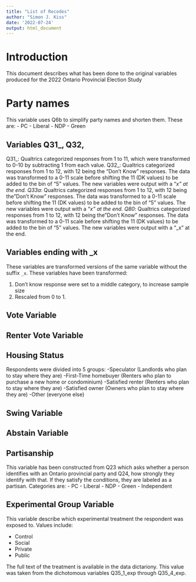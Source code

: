 ```yaml
---
title: "List of Recodes"
author: "Simon J. Kiss"
date: '2022-07-24'
output: html_document
---
```


# Introduction 

This document describes what has been done to the original variables produced for the 2022 Ontario Provincial Election Study

# Party names
This variable uses Q6b to simplify party names and shorten them. These are:
- PC
- Liberal
- NDP
- Green

## Variables Q31_, Q32,

Q31_: Qualtrics categorized responses from 1 to 11, which were transformed to 0-10 by subtracting 1 from each value.
Q32_: Qualtrics categorized responses from 1 to 12, with 12 being the "Don't Know" responses. The data was transformed to a 0-11 scale before shifting the 11 (DK values) to be added to the bin of "5" values. The new variables were output with a "_x" at the end.
Q33a_: Qualtrics categorized responses from 1 to 12, with 12 being the "Don't Know" responses. The data was transformed to a 0-11 scale before shifting the 11 (DK values) to be added to the bin of "5" values. The new variables were output with a "_x" at the end.
Q80_: Qualtrics categorized responses from 1 to 12, with 12 being the "Don't Know" responses. The data was transformed to a 0-11 scale before shifting the 11 (DK values) to be added to the bin of "5" values. The new variables were output with a "_x" at the end.

## Variables ending with _x

These variables are transformed versions of the same variable without the suffix `_x`. These variables have been transformed: 

1. Don't know response were set to a middle category, to increase sample size
2. Rescaled from 0 to 1. 

## Vote Variable

## Renter Vote Variable

## Housing Status

Respondents were divided into 5 groups:
-Speculator (Landlords who plan to stay where they are)
-First-Time homebuyer (Renters who plan to purchase a new home or condominium)
-Satisfied renter (Renters who plan to stay where they are)
-Satisfied owner (Owners who plan to stay where they are)
-Other (everyone else)

## Swing Variable

## Abstain Variable

## Partisanship
This variable has been constructed from Q23 which asks whether a person identifies with an Ontario provincial party and Q24, how strongly they identify with that. 
If they satisfy the conditions, they are labeled as a partisan. Categories are: 
- PC
- Liberal
- NDP
- Green
- Independent


## Experimental Group Variable
This variable describe which experimental treatment the respondent was exposed to. Values include: 

- Control
- Social
- Private
- Public

The full text of the treatment is available in the data dictariony. This value was taken from the dichotomous variables Q35_1_exp through Q35_4_exp. 

